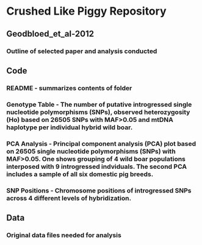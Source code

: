 # Crushed Like Piggy Repository 
## Geodbloed_et_al-2012
### Outline of selected paper and analysis conducted
## Code 
### README - summarizes contents of folder
### Genotype Table - The number of putative introgressed single nucleotide polymorphisms (SNPs), observed heterozygosity (Ho) based on 26505 SNPs with MAF>0.05 and mtDNA haplotype per individual hybrid wild boar.
### PCA Analysis - Principal component analysis (PCA) plot based on 26505 single nucleotide polymorphisms (SNPs) with MAF>0.05. One shows grouping of 4 wild boar populations interposed with 9 introgressed indviduals. The second PCA includes a sample of all six domestic pig breeds.
### SNP Positions - Chromosome positions of introgressed SNPs across 4 different levels of hybridization.
## Data
### Original data files needed for analysis

